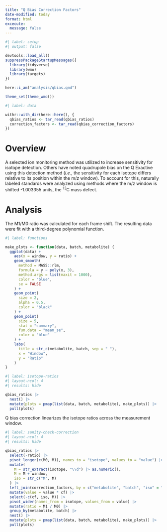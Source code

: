 ```yaml
---
title: "Q Bias Correction Factors"
date-modified: today
format: html
excecute:
  message: false
---
```


```r
#| label: setup
#| output: false

devtools::load_all()
suppressPackageStartupMessages({
  library(tidyverse)
  library(wmo)
  library(targets)
})

here::i_am("analysis/qbias.qmd")

theme_set(theme_wmo())
```

```r
#| label: data

withr::with_dir(here::here(), {
  qbias_ratios <- tar_read(qbias_ratios)
  correction_factors <- tar_read(qbias_correction_factors)
})
```

# Overview

A selected ion monitoring method was utilized to increase sensitivity for isotope detection. Others have noted quadrupole bias on the Q Exactive using this detection method (*i.e.*, the sensitivity for each isotope differs relative to its position within the m/*z* window). To account for this, naturally labeled standards were analyzed using methods where the m/*z* window is shifted -1.003355 units, the ^13^C mass defect. 

# Analysis

The M1/M0 ratio was calculated for each frame shift. The resulting data were fit with a third-degree polynomial function. 

```r
#| label: functions

make_plots <- function(data, batch, metabolite) {
  ggplot(data) +
    aes(x = window, y = ratio) +
    geom_smooth(
      method = MASS::rlm, 
      formula = y ~ poly(x, 3),
      method.args = list(maxit = 1000), 
      color = "blue", 
      se = FALSE
    ) +
    geom_point(
      size = 2, 
      alpha = 0.5, 
      color = "black"
    ) +
    geom_point(
      size = 5, 
      stat = "summary", 
      fun.data = "mean_se", 
      color = "blue"
    ) +
    labs(
      title = str_c(metabolite, batch, sep = " "), 
      x = "Window", 
      y = "Ratio"
    ) 
}
```

```r
#| label: isotope-ratios
#| layout-ncol: 4
#| results: hide

qbias_ratios |> 
  nest() |> 
  mutate(plots = pmap(list(data, batch, metabolite), make_plots)) |> 
  pull(plots)
```

Q bias correction linearizes the isotope ratios across the measurement window. 

```r
#| label: sanity-check-correction
#| layout-ncol: 4
#| results: hide

qbias_ratios |> 
  select(-ratio) |> 
  pivot_longer(c(M0, M1), names_to = "isotope", values_to = "value") |> 
  mutate(
    M = str_extract(isotope, "\\d") |> as.numeric(), 
    M = M + window, 
    iso = str_c("M", M)
  ) |> 
  left_join(correction_factors, by = c("metabolite", "batch", "iso" = "M")) |> 
  mutate(value = value * cf) |> 
  select(-c(cf, iso, M)) |> 
  pivot_wider(names_from = isotope, values_from = value) |> 
  mutate(ratio = M1 / M0) |> 
  group_by(metabolite, batch) |> 
  nest() |> 
  mutate(plots = pmap(list(data, batch, metabolite), make_plots)) |> 
  pull(plots)
```

